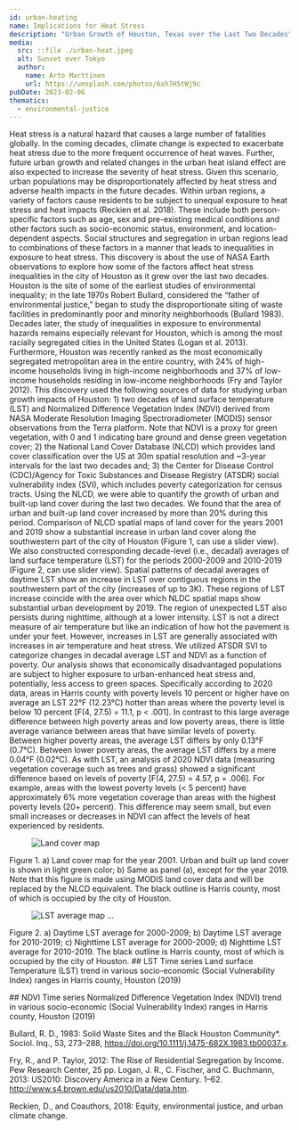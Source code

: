 ```yaml
---
id: urban-heating
name: Implications for Heat Stress
description: "Urban Growth of Houston, Texas over the Last Two Decades"
media:
  src: ::file ./urban-heat.jpeg
  alt: Sunset over Tokyo
  author:
    name: Arto Marttinen
    url: https://unsplash.com/photos/6xh7H5tWj9c
pubDate: 2023-02-06
thematics:
  - environmental-justice
---
```


<Block>
  <Prose>
Heat stress is a natural hazard that causes a large number of fatalities globally. In the coming decades, climate change is expected to exacerbate heat stress due to the more frequent occurrence of heat waves. Further, future urban growth and related changes in the urban heat island effect are also expected to increase the severity of heat stress. Given this scenario, urban populations may be disproportionately affected by heat stress and adverse health impacts in the future decades.


  </Prose>
</Block>

<Block>
  <Prose>
Within urban regions, a variety of factors cause residents to be subject to unequal exposure to heat stress and heat impacts (Reckien et al. 2018). These include both person-specific factors such as age, sex and pre-existing medical conditions and other factors such as socio-economic status, environment, and location-dependent aspects. Social structures and segregation in urban regions lead to combinations of these factors in a manner that leads to inequalities in exposure to heat stress. This discovery is about the use of NASA Earth observations to explore how some of the factors affect heat stress inequalities in the city of Houston as it grew over the last two decades.
  </Prose>
</Block>


<Block>
  <Prose>
Houston is the site of some of the earliest studies of environmental inequality; in the late 1970s Robert Bullard, considered the “father of environmental justice,” began to study the disproportionate siting of waste facilities in predominantly poor and minority neighborhoods (Bullard 1983). Decades later, the study of inequalities in exposure to environmental hazards remains especially relevant for Houston, which is among the most racially segregated cities in the United States (Logan et al. 2013). Furthermore, Houston was recently ranked as the most economically segregated metropolitan area in the entire country, with 24% of high-income households living in high-income neighborhoods and 37% of low-income households residing in low-income neighborhoods (Fry and Taylor 2012).
  </Prose>
</Block>



<Block>
  <Prose>
This discovery used the following sources of data for studying urban growth impacts of Houston: 1) two decades of land surface temperature (LST) and Normalized Difference Vegetation Index (NDVI) derived from NASA Moderate Resolution Imaging Spectroradiometer (MODIS) sensor observations from the Terra platform. Note that NDVI is a proxy for green vegetation, with 0 and 1 indicating bare ground and dense green vegetation cover; 2) the National Land Cover Database (NLCD) which provides land cover classification over the US at 30m spatial resolution and ~3-year intervals for the last two decades and; 3) the Center for Disease Control (CDC)/Agency for Toxic Substances and Disease Registry (ATSDR) social vulnerability index (SVI), which includes poverty categorization for census tracts.
  </Prose>
</Block>

<Block>
  <Prose>
Using the NLCD, we were able to quantify the growth of urban and built-up land cover during the last two decades. We found that the area of urban and built-up land cover increased by more than 20% during this period. Comparison of NLCD spatial maps of land cover for the years 2001 and 2019 show a substantial increase in urban land cover along the southwestern part of the city of Houston (Figure 1, can use a slider view). We also constructed corresponding decade-level (i.e., decadal) averages of land surface temperature (LST) for the periods 2000-2009 and 2010-2019 (Figure 2, can use slider view). Spatial patterns of decadal averages of daytime LST show an increase in LST over contiguous regions in the southwestern part of the city (increases of up to 3K). These regions of LST increase coincide with the area over which NLDC spatial maps show substantial urban development by 2019. The region of unexpected LST also persists during nighttime, although at a lower intensity. LST is not a direct measure of air temperature but like an indication of how hot the pavement is under your feet. However, increases in LST are generally associated with increases in air temperature and heat stress.
  </Prose>
</Block>

<Block>
  <Prose>
We utilized ATSDR SVI to categorize changes in decadal average LST and NDVI as a function of poverty. Our analysis shows that economically disadvantaged populations are subject to higher exposure to urban-enhanced heat stress and, potentially, less access to green spaces. Specifically according to 2020 data, areas in Harris county with poverty levels 10 percent or higher have on average an LST 22°F (12.23°C) hotter than areas where the poverty level is below 10 percent [F(4, 27.5) = 11.1, p < .001]. In contrast to this large average difference between high poverty areas and low poverty areas, there is little average variance between areas that have similar levels of poverty. Between higher poverty areas, the average LST differs by only 0.13°F (0.7°C). Between lower poverty areas, the average LST differs by a mere 0.04°F (0.02°C).
  </Prose>
</Block>

<Block>
  <Prose>
As with LST, an analysis of 2020 NDVI data (measuring vegetation coverage such as trees and grass) showed a significant difference based on levels of poverty [F(4, 27.5) = 4.57, p = .006]. For example, areas with the lowest poverty levels (< 5 percent) have approximately 6% more vegetation coverage than areas with the highest poverty levels (20+ percent). This difference may seem small, but even small increases or decreases in NDVI can affect the levels of heat experienced by residents.
  </Prose>
</Block>


<Block>
  <Figure>
    <Image     
      src="http://via.placeholder.com/256x128?text=align-left" 
    alt="Land cover map"
    />
  </Figure>
  <Prose>
    Figure 1. a) Land cover map for the year 2001. Urban and built up land cover is shown in light green color; b) Same as panel (a), except for the year 2019. Note that this figure is made using MODIS land cover data and will be replaced by the NLCD equivalent. The black outline is Harris county, most of which is occupied by the city of Houston.
  </Prose>
</Block>


<Block>
  <Figure>
    <Image     
      src={new URL('./HOUS_LST.jpg', import.meta.url).href}
      alt='LST average map'
   />
    <Caption> ... </Caption>
  </Figure>
  <Prose>
    Figure 2. a) Daytime LST average for 2000-2009; b) Daytime LST average for 2010-2019; c) Nighttime LST average for 2000-2009; d) Nighttime LST average for 2010-2019. The black outline is Harris county, most of which is occupied by the city of Houston.
  </Prose>
</Block>

<Block>
  <Prose>
    ## LST Time series
    Land surface Temperature (LST) trend in various socio-economic (Social Vulnerability Index) ranges in Harris county, Houston (2019)
  </Prose>
  <Figure>
    <Chart
      dataPath={new URL('./harris-lst-svi-2019.csv', import.meta.url).href}
      dateFormat="%B"
      idKey='SVI %'
      xKey='2019 Months'
      yKey='LST'
      yAxisLabel='K'
    />
    <Caption
    />
  </Figure>
</Block>

<Block>
  <Prose>
    ## NDVI Time series
    Normalized Difference Vegetation Index (NDVI) trend in various socio-economic (Social Vulnerability Index) ranges in Harris county, Houston (2019)
  </Prose>
  <Figure>
    <Chart
      dataPath={new URL('./harris-ndvi-svi-2019.csv', import.meta.url).href}
      dateFormat="%Y-%m-%d"
      idKey='SVI %'
      xKey='Date'
      yKey='NDVI'
    />
    <Caption
    />
  </Figure>
</Block>

<Block>
  <Prose>
     
Bullard, R. D., 1983: Solid Waste Sites and the Black Houston Community*. Sociol. Inq., 53, 273–288, https://doi.org/10.1111/j.1475-682X.1983.tb00037.x.

Fry, R., and P. Taylor, 2012: The Rise of Residential Segregation by Income. Pew Research Center, 25 pp.
Logan, J. R., C. Fischer, and C. Buchmann, 2013: US2010: Discovery America in a New Century. 1–62. http://www.s4.brown.edu/us2010/Data/data.htm.

Reckien, D., and Coauthors, 2018: Equity, environmental justice, and urban climate change.

</Prose>
</Block>

